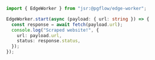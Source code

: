 
<Tabs>

<TabItem label="Web Scraping">

```typescript
import { EdgeWorker } from "jsr:@pgflow/edge-worker";

EdgeWorker.start(async (payload: { url: string }) => {
  const response = await fetch(payload.url);
  console.log("Scraped website!", {
    url: payload.url,
    status: response.status,
  });
});
```

</TabItem>

<TabItem label="AI Summary">
</TabItem>

<TabItem label="Processing Docs">
</TabItem>

</Tabs>
